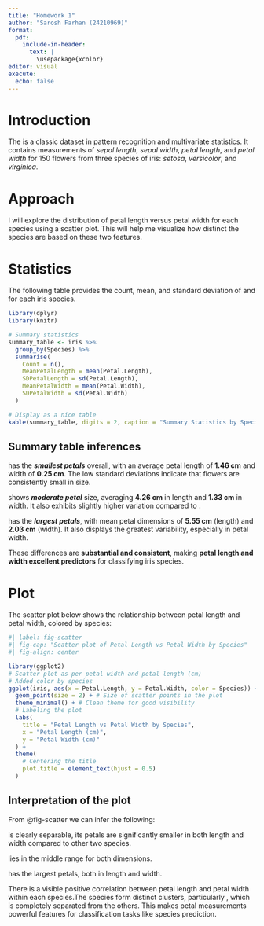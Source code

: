 ```yaml
---
title: "Homework 1"
author: "Sarosh Farhan (24210969)"
format: 
  pdf:
    include-in-header: 
      text: |
        \usepackage{xcolor}
editor: visual
execute:
  echo: false
---
```


# Introduction

The \textcolor{blue}{Iris dataset} is a classic dataset in pattern recognition and multivariate statistics. It contains measurements of *sepal length*, *sepal width*, *petal length*, and *petal width* for 150 flowers from three species of iris: *setosa*, *versicolor*, and *virginica*.

# Approach

I will explore the distribution of petal length versus petal width for each species using a scatter plot. This will help me visualize how distinct the species are based on these two features.

# Statistics

The following table provides the count, mean, and standard deviation of \textcolor{purple}{petal length} and \textcolor{orange}{petal width} for each iris species.

```r
library(dplyr)
library(knitr)

# Summary statistics
summary_table <- iris %>%
  group_by(Species) %>%
  summarise(
    Count = n(),
    MeanPetalLength = mean(Petal.Length),
    SDPetalLength = sd(Petal.Length),
    MeanPetalWidth = mean(Petal.Width),
    SDPetalWidth = sd(Petal.Width)
  )

# Display as a nice table
kable(summary_table, digits = 2, caption = "Summary Statistics by Species")
```

## Summary table inferences

\textcolor{red}{Setosa} has the ***smallest petals*** overall, with an average petal length of **1.46 cm** and width of **0.25 cm**. The low standard deviations indicate that \textcolor{red}{Setosa} flowers are consistently small in size.

\textcolor{green}{Versicolor} shows ***moderate petal*** size, averaging **4.26 cm** in length and **1.33 cm** in width. It also exhibits slightly higher variation compared to \textcolor{red}{Setosa}.

\textcolor{blue}{Virginica} has the ***largest petals***, with mean petal dimensions of **5.55 cm** (length) and **2.03 cm** (width). It also displays the greatest variability, especially in petal width.

These differences are **substantial and consistent**, making **petal length and width excellent predictors** for classifying iris species.

# Plot

The scatter plot below shows the relationship between petal length and petal width, colored by species:

```r
#| label: fig-scatter
#| fig-cap: "Scatter plot of Petal Length vs Petal Width by Species"
#| fig-align: center

library(ggplot2)
# Scatter plot as per petal width and petal length (cm)
# Added color by species
ggplot(iris, aes(x = Petal.Length, y = Petal.Width, color = Species)) +
  geom_point(size = 2) + # Size of scatter points in the plot
  theme_minimal() + # Clean theme for good visibility
  # Labeling the plot
  labs(
    title = "Petal Length vs Petal Width by Species",
    x = "Petal Length (cm)",
    y = "Petal Width (cm)"
  ) +
  theme(
    # Centering the title
    plot.title = element_text(hjust = 0.5)  
  )
```

## Interpretation of the plot

From @fig-scatter we can infer the following:

\textcolor{red}{Setosa} is clearly separable, its petals are significantly smaller in both length and width compared to other two species.

\textcolor{green}{Versicolor} lies in the middle range for both dimensions.

\textcolor{blue}{Virginica} has the largest petals, both in length and width.

There is a visible positive correlation between petal length and petal width within each species.The species form distinct clusters, particularly \textcolor{red}{Setosa}, which is completely separated from the others. This makes petal measurements powerful features for classification tasks like species prediction.
